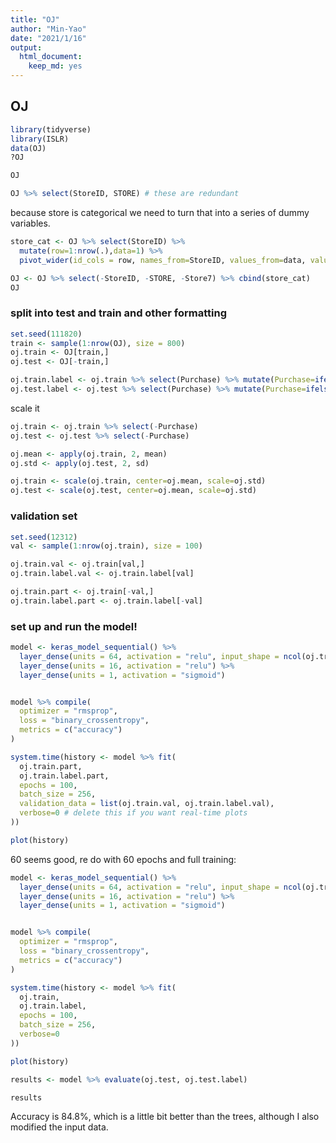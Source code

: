```yaml
---
title: "OJ"
author: "Min-Yao"
date: "2021/1/16"
output: 
  html_document: 
    keep_md: yes
---
```


## OJ

```r
library(tidyverse)
library(ISLR)
data(OJ)
?OJ
```

```r
OJ
```

```r
OJ %>% select(StoreID, STORE) # these are redundant
```

because store is categorical we need to turn that into a series of dummy variables.
```r
store_cat <- OJ %>% select(StoreID) %>%
  mutate(row=1:nrow(.),data=1) %>%
  pivot_wider(id_cols = row, names_from=StoreID, values_from=data, values_fill=0, names_prefix="Store")
```

```r
OJ <- OJ %>% select(-StoreID, -STORE, -Store7) %>% cbind(store_cat)
OJ
```

### split into test and train and other formatting

```r
set.seed(111820)
train <- sample(1:nrow(OJ), size = 800)
oj.train <- OJ[train,]
oj.test <- OJ[-train,]
```

```r
oj.train.label <- oj.train %>% select(Purchase) %>% mutate(Purchase=ifelse(Purchase=="CH", 0, 1)) %>% pull(Purchase)
oj.test.label <- oj.test %>% select(Purchase) %>% mutate(Purchase=ifelse(Purchase=="CH", 0, 1)) %>% pull(Purchase)
```

scale it
```r
oj.train <- oj.train %>% select(-Purchase)
oj.test <- oj.test %>% select(-Purchase)

oj.mean <- apply(oj.train, 2, mean)
oj.std <- apply(oj.test, 2, sd)

oj.train <- scale(oj.train, center=oj.mean, scale=oj.std)
oj.test <- scale(oj.test, center=oj.mean, scale=oj.std)
```


### validation set

```r
set.seed(12312)
val <- sample(1:nrow(oj.train), size = 100)

oj.train.val <- oj.train[val,]
oj.train.label.val <- oj.train.label[val]

oj.train.part <- oj.train[-val,]
oj.train.label.part <- oj.train.label[-val]

```


### set up and run the model!

```r
model <- keras_model_sequential() %>% 
  layer_dense(units = 64, activation = "relu", input_shape = ncol(oj.train) ) %>% 
  layer_dense(units = 16, activation = "relu") %>% 
  layer_dense(units = 1, activation = "sigmoid")


model %>% compile(
  optimizer = "rmsprop",
  loss = "binary_crossentropy",
  metrics = c("accuracy")
)

system.time(history <- model %>% fit(
  oj.train.part,
  oj.train.label.part,
  epochs = 100,
  batch_size = 256,
  validation_data = list(oj.train.val, oj.train.label.val),
  verbose=0 # delete this if you want real-time plots
))
```

```r
plot(history)
```

60 seems good, re do with 60 epochs and full training:

```r
model <- keras_model_sequential() %>% 
  layer_dense(units = 64, activation = "relu", input_shape = ncol(oj.train) ) %>% 
  layer_dense(units = 16, activation = "relu") %>% 
  layer_dense(units = 1, activation = "sigmoid")


model %>% compile(
  optimizer = "rmsprop",
  loss = "binary_crossentropy",
  metrics = c("accuracy")
)

system.time(history <- model %>% fit(
  oj.train,
  oj.train.label,
  epochs = 100,
  batch_size = 256,
  verbose=0
))
```


```r
plot(history)
```


```r
results <- model %>% evaluate(oj.test, oj.test.label)

results
```

Accuracy is 84.8%, which is a little bit better than the trees, although I also modified the input data.


